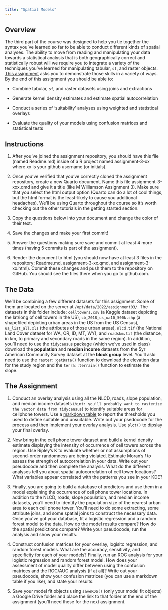 ```yaml
---
title: "Spatial Models"
---
```


## Overview 

The third part of the course was designed to help you tie together the syntax you've learned so far to be able to conduct different kinds of spatial analyses. The ability to move from reading and manipulating your data towards a statistical analysis that is both geographically correct and statistically robust will we require you to integrate a variety of the techniques you've learned for manipulating tabular, `sf`, and raster objects. [This assignment](https://classroom.github.com/a/rq8p5ImR) asks you to demonstrate those skills in a variety of ways. By the end of this assignment you should be able to:

* Combine tabular, `sf`, and raster datasets using joins and extractions

* Generate kernel density estimates and estimate spatial autocorrelation

* Conduct a series of 'suitability' analyses using weighted and statistical overlays

* Evaluate the quality of your models using confusion matrices and statistical tests

## Instructions

1. After you've joined the assignment repository, you should have this file (named Readme.md) inside of a R project named assignment-3-xx where xx is your github username (or initials).

2. Once you've verified that you've correctly cloned the assignment repository, create a new Quarto document. Name this file assignment-3-xxx.qmd and give it a title (like M Williamson Assignment 3). Make sure that you select the html output option (Quarto can do a lot of cool things, but the html format is the least-likely to cause you additional headaches). We'll be using Quarto throughout the course so it's worth checking out the other tutorials in the getting started section.

3. Copy the questions below into your document and change the color of their text.

4. Save the changes and make your first commit!

5. Answer the questions making sure save and commit at least 4 more times (having 5 commits is part of the assignment).

6. Render the document to html (you should now have at least 3 files in the repository: Readme.md, assignment-3-xx.qmd, and assignment-3-xx.html). Commit these changes and push them to the repository on GitHub. You should see the files there when you go to github.com.

## The Data

We'll be combining a few different datasets for this assignment. Some of them are located on the server at `/opt/data/2022/assignment03/`. The datasets in this folder include: `celltowers.csv` (a Kaggle dataset depicting the lat/long of cell towers in the US), `cb_2018_us_ua10_500k.shp` (a shapefiled depicting urban areas in the US from the US Census), `ua_list_all.xls` (the attributes of those urban areas), `nlcd.tif` (the National Land Cover dataset for WA, OR, ID, MT, WY), and `roadskm.tif` (the distance, in km, to primary and secondary roads in the same region). In addition, you'll need to use the `tidycensus` package (which we've used in class) download the __population__ and __median income__ datasets from the 5yr American Community Survey dataset at the __block group__ level. You'll aslo need to use the `raster::getData()` function to download the elevation data for the study region and the `terra::terrain()` function to estimate the slope.

## The Assignment

1. Conduct an overlay analysis using all the NLCD, roads, slope population, and median income datasets (`hint: you'll probably want to rasterize the vector data from tidycensus`) to identify suitable areas for cellphone towers. Use a [markdown table](https://www.markdownguide.org/extended-syntax/) to report the thresholds you used to define suitable and unsuitable. Write out your psedocode for the process and then implement your overlay analysis. Use `plot()` to dipslay your final overlay.

2. Now bring in the cell phone tower dataset and build a kernel density estimate displaying the intensity of occurrence of cell towers across the region. Use Ripley's K to evaluate whether or not assumptions of second-order randomness are being violated. Estimate Moran's _I_ to assess the strength of autocorrelation in your data.  Write out your pseudocode and then complete the analysis. What do the different analyses tell you about spatial autocorrelation of cell tower locations? What variables appear correlated with the patterns you see in your KDE?

3. Finally, you are going to build a database of predictors and use them in a model explaining the occurrence of cell phone tower locations. In addition to the NLCD, roads, slope population, and median income datasets, you'll need to identify the population size of the nearest urban area to each cell phone tower. You'll need to do some extracting, some attribute joins, and some spatial joins to construct the necessary data. Once you've got your database, fit a logistic regression and a random forest model to the data. How do the model results compare? How do the spatial predictions compare? Write your pseudocode, run the analysis and show your results.

4. Construct confusion matrices for your overlay, logisitc regression, and random forest models. What are the accuracy, sensitivity, and specificity for each of your models? Finally, run an ROC analysis for your logistic regression and random forest model. How does your assessment of model quality differ between using the confusion matrices and the ROC/AUC analysis (if at all)? Write out your pseudocode, show your confusion matrices (you can use a markdown table if you like), and state your results. 

5. Save your model fit objects using `saveRDS()` (only your model fit objects) a Google Drive folder and place the link to that folder at the end of the assignment (you'll need these for the next assignment. 
